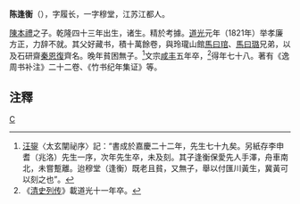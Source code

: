 '''陈逢衡'''（{{bd|1778年||1855年|}}），字履长，一字穆堂，江苏江都人。

[[陳本禮|陳本禮]]之子。乾隆四十三年出生，诸生。精於考據。[[道光|道光]]元年（1821年）举孝廉方正，力辞不就。其父好藏书，積十萬餘卷，與玲瓏山館[[馬曰琯|馬曰琯]]、[[馬曰璐|馬曰璐]]兄弟，以及石研齋[[秦恩復|秦恩復]]齊名。晚年貧困無子。<ref>[[汪鋆|汪鋆]]〈太玄闡祕序〉記：“書成於嘉慶二十二年，先生七十九矣。另紙存李申耆（兆洛）先生一序，次年先生卒，未及刻。其子逢衡保愛先人手澤，舟車南北，未嘗蹔離。迨穆堂（逢衡）既老且貧，又無子，舉以付匯川黃生，冀黃可以刻之也”。</ref>文宗[[咸丰|咸丰]]五年卒，<ref>《[[清史列传|清史列传]]》載道光十一年卒。</ref>得年七十八。著有《逸周书补注》二十二卷、《竹书纪年集证》等。

== 注釋 ==
{{reflist}}
[[category:清朝藏書家|C]]